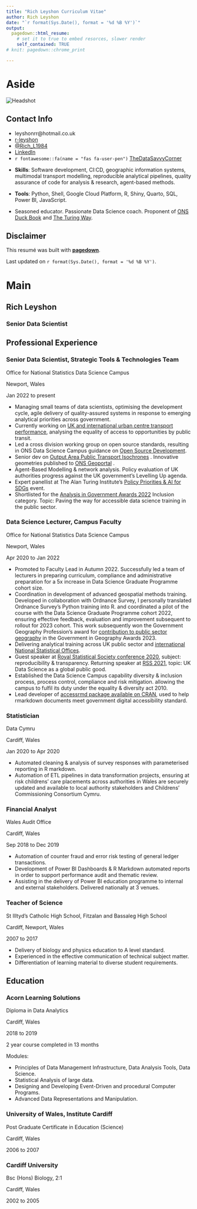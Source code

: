 ```yaml
---
title: "Rich Leyshon Curriculum Vitae"
author: Rich Leyshon
date: "`r format(Sys.Date(), format = '%d %B %Y')`"
output:
  pagedown::html_resume:
    # set it to true to embed resorces, slower render
    self_contained: TRUE
# knit: pagedown::chrome_print

---
```


Aside
====================================

<img src="./www/fin-conf-2020-bw.jpg" alt="Headshot"/>

Contact Info {#contact}
--------------------------------------------------------------------------------
<div>
- <i class="fa fa-envelope"></i> leyshonrr@hotmail.co.uk
- <i class="fab fa-github-square"></i> <a href=https://github.com/r-leyshon target="_blank">r-leyshon</a>
- <i class="fab fa-x-twitter"></i> <a href=https://twitter.com/Rich_L1984 target="_blank">@Rich_L1984</a>
- <i class="fab fa-linkedin"></i> <a href=https://www.linkedin.com/in/richard-leyshon-316121163/ target="_blank">LinkedIn</a>
-   `r fontawesome::fa(name = "fas fa-user-pen")` <a href=https://thedatasavvycorner.com/ target="_blank">TheDataSavvyCorner</a>
<br>
</div>

- **Skills**: Software development, CI:CD, geographic information systems,
multimodal transport modelling, reproducible analytical pipelines, quality
assurance of code for analysis & research, agent-based methods.

- **Tools**: Python, Shell, Google Cloud Platform, R, Shiny, Quarto, SQL,
Power BI, JavaScript.

- Seasoned educator. Passionate Data Science coach. Proponent of
<a href=https://best-practice-and-impact.github.io/qa-of-code-guidance/intro.html target="_blank">ONS Duck Book</a>
and <a href=https://the-turing-way.netlify.app/index.html target="_blank">The Turing Way</a>.

Disclaimer {#disclaimer}
--------------------------------------------------------------------------------

This resumé was built with <a href=https://github.com/rstudio/pagedown target="_blank">**pagedown**</a>.

Last updated on `r format(Sys.Date(), format = '%d %B %Y')`.

Main
================================================================================

Rich Leyshon {#title}
--------------------------------------------------------------------------------

### Senior Data Scientist

Professional Experience {data-icon=suitcase data-concise=true}
--------------------------------------------------------------------------------

### Senior Data Scientist, Strategic Tools & Technologies Team

Office for National Statistics Data Science Campus

Newport, Wales

Jan 2022 to present

- Managing small teams of data scientists, optimising the development cycle,
agile delivery of quality-assured systems in response to emerging analytical
priorities across government.
- Currently working on
<a href=https://datasciencecampus.ons.gov.uk/comparing-international-transport-performance-in-urban-centres-upcoming-work target="_blank">UK and international urban centre transport performance</a>,
analysing the equality of access to opportunities by public transit. 
- Led a cross division working group on open source standards, resulting in ONS
Data Science Campus guidance on
<a href=https://datasciencecampus.github.io/coding-in-the-open/ target="_blank">Open Source Development</a>.
- Senior dev on
<a href=https://datasciencecampus.ons.gov.uk/using-open-data-to-understand-hyperlocal-differences-in-uk-public-transport-availability/ target="_blank">Output Area Public Transport Isochrones</a>
. Innovative geometries published to
<a href=https://geoportal.statistics.gov.uk/search?q=isochrones target="_blank">ONS Geoportal</a>
.
- Agent-Based Modelling & network analysis. Policy evaluation of UK authorities
progress against the UK government's Levelling Up agenda.
- Expert panellist at The Alan Turing Institute's
<a href=https://www.turing.ac.uk/events/policy-priorities-ai-sdgs target="_blank">Policy Priorities & AI for SDGs</a>
event.
- Shortlisted for the
<a href=https://analysisfunction.civilservice.gov.uk/news/analysis-in-government-awards-2022-shortlist/ target="_blank">Analysis in Government Awards 2022</a>
Inclusion category. Topic: Paving the way for accessible data science training
in the public sector.

### Data Science Lecturer, Campus Faculty

Office for National Statistics Data Science Campus

Newport, Wales

Apr 2020 to Jan 2022

- Promoted to Faculty Lead in Autumn 2022. Successfully led a team of lecturers
in preparing curriculum, compliance and administrative preparation for a 5x
increase in Data Science Graduate Programme cohort size.
- Coordination in development of advanced geospatial methods training.
Developed in collaboration with Ordnance Survey, I personally translated
Ordnance Survey's Python training into R. and coordinated a pilot of the course
with the Data Science Graduate Programme cohort 2022, ensuring effective
feedback, evaluation and improvement subsequent to rollout for 2023 cohort.
This work subsequently won the Government Geography Profession's award for
<a href=https://twitter.com/GovGeo/status/1658156885676109832 target="_blank">contribution to public sector geography</a>
in the Government in Geography Awards 2023. 
- Delivering analytical training across UK public sector and
<a href=https://datasciencecampus.ons.gov.uk/taking-reproducible-analytical-pipelines-on-a-virtual-tour-first-stop-the-caribbean/ target="_blank">international National Statistical Offices</a>.
- Guest speaker at
<a href=https://rss.org.uk/RSS/media/File-library/Conference/Programme-for-RSS-2020-Online-conference.pdf target="_blank">Royal Statistical Society conference 2020</a>,
subject: reproducibility & transparency. Returning speaker at
<a href=https://rss.org.uk/news-publication/news-publications/2021/general-news/conference-2021-uk-data-science-as-a-global-public/ target="_blank">RSS 2021</a>,
topic: UK Data Science as a global public good.
- Established the Data Science Campus capability diversity &
inclusion process, process control, compliance and risk mitigation. allowing
the campus to fulfil its duty under the equality & diversity act 2010.
- Lead developer of
<a href=https://cran.r-project.org/package=accessrmd target="_blank">accessrmd package available on CRAN</a>,
used to help rmarkdown documents meet government digital accessibility
standard.

### Statistician  

Data Cymru  

Cardiff, Wales

Jan 2020 to Apr 2020

- Automated cleaning & analysis of survey responses with parameterised
reporting in R markdown.
- Automation of ETL pipelines in data transformation projects, ensuring at
risk childrens' care placements across authorities in Wales are securely
updated and available to local authority stakeholders and Childrens'
Commissioning Consortium Cymru.

### Financial Analyst

Wales Audit Office  

Cardiff, Wales  

Sep 2018 to Dec 2019

- Automation of counter fraud and error risk testing of general ledger
transactions.
- Development of Power BI Dashboards & R Markdown automated reports in order
to support performance audit and thematic review.
- Assisting in the delivery of Power BI education programme to internal and
external stakeholders. Delivered nationally at 3 venues.

### Teacher of Science  

St Illtyd's Catholic High School, Fitzalan and Bassaleg High School  

Cardiff, Newport,  Wales

2007 to 2017

- Delivery of biology and physics education to A level standard.
- Experienced in the effective communication of technical subject matter.
- Differentiation of learning material to diverse student requirements.

Education {data-icon=graduation-cap data-concise=true}
--------------------------------------------------------------------------------

### Acorn Learning Solutions
Diploma in Data Analytics

Cardiff, Wales

2018 to 2019

2 year course completed in 13 months

Modules: 

- Principles of Data Management Infrastructure, Data Analysis Tools,
Data Science.
- Statistical Analysis of large data.
- Designing and Developing Event-Driven and procedural Computer Programs.
- Advanced Data Representations and Manipulation.

### University of Wales, Institute Cardiff
Post Graduate Certificate in Education (Science)

Cardiff, Wales

2006 to 2007

### Cardiff University
Bsc (Hons) Biology, 2:1

Cardiff, Wales

2002 to 2005
